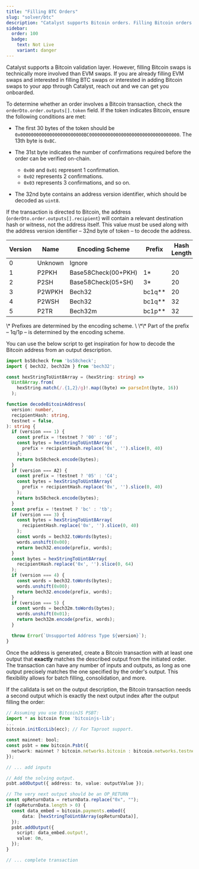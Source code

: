 ```yaml
---
title: "Filling BTC Orders"
slug: "solver/btc"
description: "Catalyst supports Bitcoin orders. Filling Bitcoin orders is more complicated than EVM orders. If you are interested in filling Bitcoin orders, reach out and we will hook you up."
sidebar:
  order: 100
  badge:
    text: Not Live
    variant: danger
---
```


Catalyst supports a Bitcoin validation layer. However, filling Bitcoin swaps is technically more involved than EVM swaps. If you are already filling EVM swaps and interested in filling BTC swaps or interested in adding Bitcoin swaps to your app through Catalyst, reach out and we can get you onboarded. 


To determine whether an order involves a Bitcoin transaction, check the `orderDto.order.outputs[].token` field. If the token indicates Bitcoin, ensure the following conditions are met:

- The first 30 bytes of the token should be `0x000000000000000000000000BC0000000000000000000000000000000000`. 
  The 13th byte is `0xBC`.

- The 31st byte indicates the number of confirmations required before the order can be verified on-chain.
  - `0x00` and `0x01` represent 1 confirmation.
  - `0x02` represents 2 confirmations.
  - `0x03` represents 3 confirmations, and so on.

- The 32nd byte contains an address version identifier, which should be decoded as `uint8`.

If the transaction is directed to Bitcoin, the address (`orderDto.order.outputs[].recipient`) will contain a relevant destination hash or witness, not the address itself. This value must be used along with the address version identifier – 32nd byte of token – to decode the address.

<table>
  <thead>
    <tr>
      <th>Version</th>
      <th>Name</th>
      <th>Encoding Scheme</th>
      <th>Prefix</th>
      <th>Hash Length</th>
    </tr>
  </thead>
  <tbody>
    <tr>
      <td>0</td>
      <td>Unknown</td>
      <td>Ignore</td>
      <td></td>
      <td></td>
    </tr>
    <tr>
      <td>1</td>
      <td>P2PKH</td>
      <td>Base58Check(00+PKH)</td>
      <td>1*</td>
      <td>20</td>
    </tr>
    <tr>
      <td>2</td>
      <td>P2SH</td>
      <td>Base58Check(05+SH)</td>
      <td>3*</td>
      <td>20</td>
    </tr>
    <tr>
      <td>3</td>
      <td>P2WPKH</td>
      <td>Bech32</td>
      <td>bc1q**</td>
      <td>20</td>
    </tr>
    <tr>
      <td>4</td>
      <td>P2WSH</td>
      <td>Bech32</td>
      <td>bc1q**</td>
      <td>32</td>
    </tr>
    <tr>
      <td>5</td>
      <td>P2TR</td>
      <td>Bech32m</td>
      <td>bc1p**</td>
      <td>32</td>
    </tr>
  </tbody>
</table>
\* Prefixes are determined by the encoding scheme.
\
\*\* Part of the prefix – 1q/1p – is determined by the encoding scheme.

You can use the below script to get inspiration for how to decode the Bitcoin address from an output description.

```typescript
import bs58check from 'bs58check';
import { bech32, bech32m } from 'bech32';

const hexStringToUint8Array = (hexString: string) =>
  Uint8Array.from(
    hexString.match(/.{1,2}/g)!.map((byte) => parseInt(byte, 16))
  );

function decodeBitcoinAddress(
  version: number,
  recipientHash: string,
  testnet = false,
): string {
  if (version === 1) {
    const prefix = !testnet ? '00' : '6F';
    const bytes = hexStringToUint8Array(
      prefix + recipientHash.replace('0x', '').slice(0, 40)
    );
    return bs58check.encode(bytes);
  }
  if (version === A2) {
    const prefix = !testnet ? '05' : 'C4';
    const bytes = hexStringToUint8Array(
      prefix + recipientHash.replace('0x', '').slice(0, 40)
    );
    return bs58check.encode(bytes);
  }
  const prefix = !testnet ? 'bc' : 'tb';
  if (version === 3) {
    const bytes = hexStringToUint8Array(
      recipientHash.replace('0x', '').slice(0, 40)
    );
    const words = bech32.toWords(bytes);
    words.unshift(0x00);
    return bech32.encode(prefix, words);
  }
  const bytes = hexStringToUint8Array(
    recipientHash.replace('0x', '').slice(0, 64)
  );
  if (version === 4) {
    const words = bech32.toWords(bytes);
    words.unshift(0x00);
    return bech32.encode(prefix, words);
  }
  if (version === 5) {
    const words = bech32m.toWords(bytes);
    words.unshift(0x01);
    return bech32m.encode(prefix, words);
  }

  throw Error(`Unsupported Address Type ${version}`);
}
```

Once the address is generated, create a Bitcoin transaction with at least one output that **exactly** matches the described output from the initiated order. The transaction can have any number of inputs and outputs, as long as one output precisely matches the one specified by the order's output. This flexibility allows for batch filling, consolidation, and more.

If the calldata is set on the output description, the Bitcoin transaction needs a second output which is exactly the next output index after the output filling the order:

```typescript
// Assuming you use BitcoinJS PSBT:
import * as bitcoin from 'bitcoinjs-lib';
...
bitcoin.initEccLib(ecc); // For Taproot support.

const mainnet: bool;
const psbt = new bitcoin.Psbt({
  network: mainnet ? bitcoin.networks.bitcoin : bitcoin.networks.testnet;
});

// ... add inputs

// Add the solving output.
psbt.addOutput({ address: to, value: outputValue });

// The very next output should be an OP_RETURN
const opReturnData = returnData.replace("0x", "");
if (opReturnData.length > 0) {
  const data_embed = bitcoin.payments.embed({
      data: [hexStringToUint8Array(opReturnData)],
  });
  psbt.addOutput({
    script: data_embed.output!,
    value: 0n,
  });
}

// ... complete transaction 
```